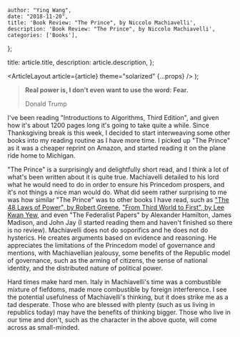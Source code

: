 
    author: "Ying Wang",
    date: "2018-11-20",
    title: 'Book Review: "The Prince", by Niccolo Machiavelli',
    description: 'Book Review: "The Prince", by Niccolo Machiavelli',
    categories: ['Books'],
};

  title: article.title,
  description: article.description,
};

  <ArticleLayout article={article} theme="solarized" {...props} />
);

> **Real power is, I don't even want to use the word: Fear.**
>
> Donald Trump

I've been reading "Introductions to Algorithms, Third Edition", and given how
it's about 1200 pages long it's going to take quite a while. Since Thanksgiving
break is this week, I decided to start interweaving some other books into my
reading routine as I have more time. I picked up "The Prince" as it was a
cheaper reprint on Amazon, and started reading it on the plane ride home to
Michigan.

"The Prince" is a surprisingly and delightfully short read, and I think a lot of
what's been written about it is quite true. Machiavelli detailed to his lord
what he would need to do in order to ensure his Princedom prospers, and it's not
things a nice man would do. What did seem rather surprising to me was how
similar "The Prince" was to other books I have read, such as ["The 48 Laws of
Power", by Robert Greene](/posts/2017/12/29/laws_of_power), ["From Third World
to First", by Lee Kwan Yew](/posts/2017/11/15/books_ive_read_this_year), and
even "The Federalist Papers" by Alexander Hamilton, James Madison, and John Jay
(I started reading them and haven't finished so there is no review). Machiavelli
does not do soporifics and he does not do hysterics. He creates arguments based
on evidence and reasoning. He appreciates the limitations of the Princedom model
of governance and mentions, with Machiavellian jealousy, some benefits of the
Republic model of governance, such as the arming of citizens, the sense of
national identity, and the distributed nature of political power.

Hard times make hard men. Italy in Machiavelli's time was a combustible mixture
of fiefdoms, made more combustible by foreign interference. I see the potential
usefulness of Machiavelli's thinking, but it does strike me as a tad desperate.
Those who are blessed with plenty (such as us living in republics today) may
have the benefits of thinking bigger. Those who live in our time and don't, such
as the character in the above quote, will come across as small-minded.

